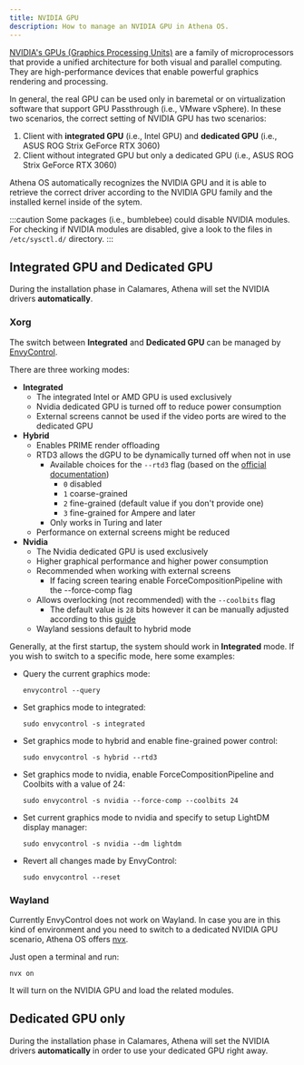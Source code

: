 ```yaml
---
title: NVIDIA GPU
description: How to manage an NVIDIA GPU in Athena OS.
---
```


[NVIDIA's GPUs (Graphics Processing Units)](https://www.nvidia.com/en-gb/graphics-cards/) are a family of microprocessors that provide a unified architecture for both visual and parallel computing. They are high-performance devices that enable powerful graphics rendering and processing.

In general, the real GPU can be used only in baremetal or on virtualization software that support GPU Passthrough (i.e., VMware vSphere). In these two scenarios, the correct setting of NVIDIA GPU has two scenarios:
1. Client with **integrated GPU** (i.e., Intel GPU) and **dedicated GPU** (i.e., ASUS ROG Strix GeForce RTX 3060)
2. Client without integrated GPU but only a dedicated GPU (i.e., ASUS ROG Strix GeForce RTX 3060)

Athena OS automatically recognizes the NVIDIA GPU and it is able to retrieve the correct driver according to the NVIDIA GPU family and the installed kernel inside of the sytem.

:::caution
Some packages (i.e., bumblebee) could disable NVIDIA modules. For checking if NVIDIA modules are disabled, give a look to the files in `/etc/sysctl.d/` directory. 
:::

## Integrated GPU and Dedicated GPU

During the installation phase in Calamares, Athena will set the NVIDIA drivers **automatically**.

### Xorg

The switch between **Integrated** and **Dedicated GPU** can be managed by [EnvyControl](https://github.com/bayasdev/envycontrol).

There are three working modes:
* **Integrated**
  * The integrated Intel or AMD GPU is used exclusively
  * Nvidia dedicated GPU is turned off to reduce power consumption
  * External screens cannot be used if the video ports are wired to the dedicated GPU
* **Hybrid**
  * Enables PRIME render offloading
  * RTD3 allows the dGPU to be dynamically turned off when not in use
    * Available choices for the `--rtd3` flag (based on the [official documentation](http://us.download.nvidia.com/XFree86/Linux-x86_64/530.30.02/README/dynamicpowermanagement.html))
      * `0` disabled
      * `1` coarse-grained
      * `2` fine-grained (default value if you don't provide one)
      * `3` fine-grained for Ampere and later
    * Only works in Turing and later
  * Performance on external screens might be reduced
* **Nvidia**
  * The Nvidia dedicated GPU is used exclusively
  * Higher graphical performance and higher power consumption
  * Recommended when working with external screens
    * If facing screen tearing enable ForceCompositionPipeline with the --force-comp flag
  * Allows overlocking (not recommended) with the `--coolbits` flag
    * The default value is `28` bits however it can be manually adjusted according to this [guide](https://wiki.archlinux.org/title/NVIDIA/Tips_and_tricks#Overclocking_and_cooling)
  * Wayland sessions default to hybrid mode

Generally, at the first startup, the system should work in **Integrated** mode. If you wish to switch to a specific mode, here some examples:
* Query the current graphics mode:
  ```
  envycontrol --query
  ```
* Set graphics mode to integrated:
  ```
  sudo envycontrol -s integrated
  ```
* Set graphics mode to hybrid and enable fine-grained power control:
  ```
  sudo envycontrol -s hybrid --rtd3
  ```
* Set graphics mode to nvidia, enable ForceCompositionPipeline and Coolbits with a value of 24:
  ```
  sudo envycontrol -s nvidia --force-comp --coolbits 24
  ```
* Set current graphics mode to nvidia and specify to setup LightDM display manager:
  ```
  sudo envycontrol -s nvidia --dm lightdm
  ```
* Revert all changes made by EnvyControl:
  ```
  sudo envycontrol --reset
  ```

### Wayland

Currently EnvyControl does not work on Wayland. In case you are in this kind of environment and you need to switch to a dedicated NVIDIA GPU scenario, Athena OS offers [nvx](https://github.com/pedro00dk/nvidia-exec).

Just open a terminal and run:
```
nvx on
```
It will turn on the NVIDIA GPU and load the related modules.

## Dedicated GPU only

During the installation phase in Calamares, Athena will set the NVIDIA drivers **automatically** in order to use your dedicated GPU right away.
